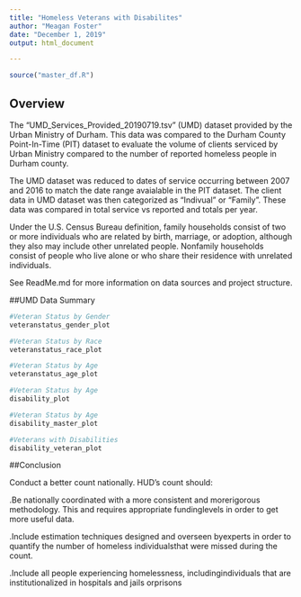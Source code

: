 ```yaml
---
title: "Homeless Veterans with Disabilites"
author: "Meagan Foster"
date: "December 1, 2019"
output: html_document

---
```


  ```r
source("master_df.R")

```

## Overview

The "UMD_Services_Provided_20190719.tsv" (UMD) dataset provided by the Urban Ministry of Durham. This data was compared to the Durham County Point-In-Time (PIT) dataset to evaluate the volume of clients serviced by Urban Ministry compared to the number of reported homeless people in Durham county.  

The UMD dataset was reduced to dates of service occurring between 2007 and 2016 to match the date range avaialable in the PIT dataset.  The client data in UMD dataset was then categorized as "Indivual" or "Family".  These data was compared in total service vs reported and totals per year.

Under the U.S. Census Bureau definition, family households consist of two or more individuals who are related by birth, marriage, or adoption, although they also may include other unrelated people. Nonfamily households consist of people who live alone or who share their residence with unrelated individuals.

See ReadMe.md for more information on data sources and project structure.


##UMD Data Summary

  ```r
#Veteran Status by Gender
veteranstatus_gender_plot
```


  ```r
#Veteran Status by Race
veteranstatus_race_plot
```


  ```r
#Veteran Status by Age
veteranstatus_age_plot
```


  ```r
#Veteran Status by Age
disability_plot
```



  ```r
#Veteran Status by Age
disability_master_plot
```



  ```r
#Veterans with Disabilities
disability_veteran_plot
```


##Conclusion

Conduct a better count nationally. HUD's count should:

.Be nationally coordinated with a more consistent and morerigorous methodology. This and requires appropriate fundinglevels in order to get more useful data.

.Include estimation techniques designed and overseen byexperts in order to quantify the number of homeless individualsthat were missed during the count.

.Include all people experiencing homelessness, includingindividuals that are institutionalized in hospitals and jails orprisons
